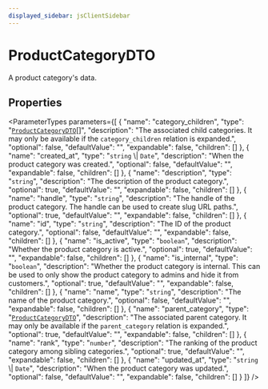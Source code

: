 ```yaml
---
displayed_sidebar: jsClientSidebar
---
```



# ProductCategoryDTO

A product category's data.

## Properties

<ParameterTypes parameters={[
  {
    "name": "category_children",
    "type": "[`ProductCategoryDTO`](internal.internal-1.ProductTypes.ProductCategoryDTO.mdx)[]",
    "description": "The associated child categories. It may only be available if the `category_children` relation is expanded.",
    "optional": false,
    "defaultValue": "",
    "expandable": false,
    "children": []
  },
  {
    "name": "created_at",
    "type": "`string` \\| `Date`",
    "description": "When the product category was created.",
    "optional": false,
    "defaultValue": "",
    "expandable": false,
    "children": []
  },
  {
    "name": "description",
    "type": "`string`",
    "description": "The description of the product category.",
    "optional": true,
    "defaultValue": "",
    "expandable": false,
    "children": []
  },
  {
    "name": "handle",
    "type": "`string`",
    "description": "The handle of the product category. The handle can be used to create slug URL paths.",
    "optional": true,
    "defaultValue": "",
    "expandable": false,
    "children": []
  },
  {
    "name": "id",
    "type": "`string`",
    "description": "The ID of the product category.",
    "optional": false,
    "defaultValue": "",
    "expandable": false,
    "children": []
  },
  {
    "name": "is_active",
    "type": "`boolean`",
    "description": "Whether the product category is active.",
    "optional": true,
    "defaultValue": "",
    "expandable": false,
    "children": []
  },
  {
    "name": "is_internal",
    "type": "`boolean`",
    "description": "Whether the product category is internal. This can be used to only show the product category to admins and hide it from customers.",
    "optional": true,
    "defaultValue": "",
    "expandable": false,
    "children": []
  },
  {
    "name": "name",
    "type": "`string`",
    "description": "The name of the product category.",
    "optional": false,
    "defaultValue": "",
    "expandable": false,
    "children": []
  },
  {
    "name": "parent_category",
    "type": "[`ProductCategoryDTO`](internal.internal-1.ProductTypes.ProductCategoryDTO.mdx)",
    "description": "The associated parent category. It may only be available if the `parent_category` relation is expanded.",
    "optional": true,
    "defaultValue": "",
    "expandable": false,
    "children": []
  },
  {
    "name": "rank",
    "type": "`number`",
    "description": "The ranking of the product category among sibling categories.",
    "optional": true,
    "defaultValue": "",
    "expandable": false,
    "children": []
  },
  {
    "name": "updated_at",
    "type": "`string` \\| `Date`",
    "description": "When the product category was updated.",
    "optional": false,
    "defaultValue": "",
    "expandable": false,
    "children": []
  }
]} />
